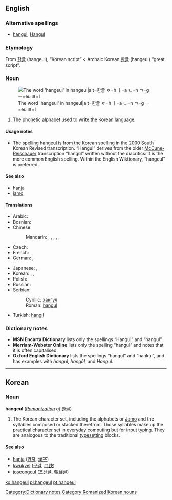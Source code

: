 {{also|han-geul|Hangeul}}
==English==
{{wikipedia}}

===Alternative spellings===
* [[hangul]], [[Hangul]]

===Etymology===
From {{etyl|ko|en}} [[한글]] (hangeul), “Korean script” < Archaic Korean [[한글]] (hangeul) “great script”.

===Noun===
{{en-noun|-}}
[[File:Hangeul.svg|thumb|The word 'hangeul' in hangeul|alt=한글 ㅎ=h ㅏ=a ㄴ=n ㄱ=g ㅡ=eu ㄹ=l]]
# The phonetic [[alphabet]] used to [[write]] the [[Korean]] [[language]].

====Usage notes====
* The spelling [[hangeul]] is from the Korean spelling in the 2000 South Korean Revised transcription. “Hangul” derives from the older [[McCune-Reischauer]] transcription “hangŭl” written without the diacritics: it is the more common English spelling. Within the English Wiktionary, “hangeul” is preferred.

====See also====
* [[hanja]]
* [[jamo]]

====Translations====
{{trans-top|Korean phonetic script}}
* Arabic: {{t|ar|هانغول|m|tr=hanguul, hanghuul|sc=Arab}}
* Bosnian: {{t-|bs|hangul|m}}
* Chinese:
*: Mandarin: {{t-|cmn|諺文|sc=Hani}}, {{t|cmn|谚文|tr=yànwén|sc=Hani}},  {{t|cmn|朝鮮字母|sc=Hani}},  {{t|cmn|朝鲜字母|tr=Cháoxiǎn zìmǔ|sc=Hani}},  {{t|cmn|韓字|sc=Hani}},  {{t|cmn|韩字|tr=hánzì|sc=Hani}}
* Czech: {{t-|cs|hangul|m}}
* French: {{t-|fr|hangeul|m}}
* German: {{t-|de|Hangeul|n}},  {{t-|de|Hangul|n}}
{{trans-mid}}
* Japanese: {{t+|ja|ハングル|tr=hangeru|sc=Jpan}},  {{t|ja|朝鮮文字|tr=ちょうせんもじ, Chōsen moji|sc=Jpan}}
* Korean: {{qualifier|South}} {{t+|ko|한글|tr=hangeul|sc=Kore}},  {{qualifier|North}} {{t+|ko|조선글|tr=joseongeul|sc=Kore}},  {{qualifier|[[諺文]]}} {{t|ko|언문|tr=eonmun|sc=Kore}}
* Polish: {{t+|pl|hangyl|m}}
* Russian: {{t-|ru|хангыль|m|tr=xangýl’|sc=Cyrl}}
* Serbian:
*: Cyrillic: [[хангул]] {{m}}
*: Roman: [[hangul#Serbian|hangul]] {{m}}
* Turkish: [[hangıl]]
{{trans-bottom}}

===Dictionary notes===
* '''MSN Encarta Dictionary''' lists only the spellings “Hangul” and “hangul”.
* '''Merriam-Webster Online''' lists only the spelling “hangul” and notes that it is often capitalised.
* '''Oxford English Dictionary''' lists the spellings “hangul” and “hankul”, and has examples with ''hangul, hangŭl,'' and ''Hangul.''

[[Category:Dictionary notes]]

----

==Korean==

===Noun===
'''hangeul''' (''[[w:Revised Romanization|Romanization]] of'' [[한글]])

# The Korean character set, including the alphabets or [[w:Jamo|Jamo]] and the syllables composed or stacked therefrom. Those syllables make up the practical character set in everyday computing but for input typing. They are analogous to the traditional [[typesetting]] blocks.

====See also====
* [[hanja]] ([[한자]], [[漢字]])
* [[kwukyel]] ([[구결]], [[口訣]])
* [[joseongeul]] ([[조선글]], [[朝鮮글]])

[[Category:Romanized Korean nouns]]

[[ko:hangeul]]
[[pl:hangeul]]
[[pt:hangeul]]